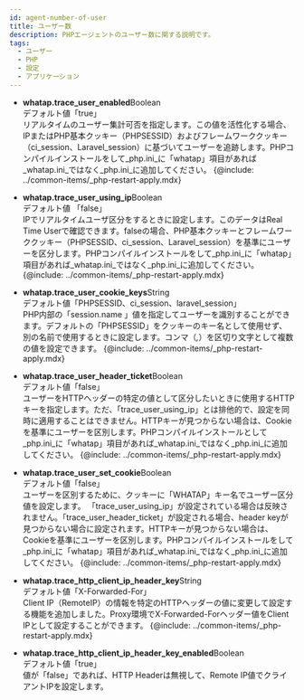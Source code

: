```yaml
---
id: agent-number-of-user
title: ユーザー数
description: PHPエージェントのユーザー数に関する説明です。
tags:
  - ユーザー
  - PHP
  - 設定
  - アプリケーション
---
```


-   **whatap.trace_user_enabled**<span class='type'>Boolean</span><br/>
        デフォルト値「true」<br/>
        リアルタイムのユーザー集計可否を指定します。この値を活性化する場合、IPまたはPHP基本クッキー（PHPSESSID）およびフレームワーククッキー（ci_session、Laravel_session）に基づいてユーザーを追跡します。PHPコンパイルインストールをして_php.ini_に「whatap」項目があれば_whatap.ini_ではなく_php.ini_に追加してください。 
    {@include: ../common-items/_php-restart-apply.mdx}

-   **whatap.trace_user_using_ip**<span class='type'>Boolean</span><br/>
        デフォルト値 「false」<br/>
        IPでリアルタイムユーザ区分をするときに設定します。このデータはReal Time Userで確認できます。falseの場合、PHP基本クッキーとフレームワーククッキー（PHPSESSID、ci_session、Laravel_session）を基準にユーザーを区分します。PHPコンパイルインストールをして_php.ini_に「whatap」項目があれば_whatap.ini_ではなく_php.ini_に追加してください。
    {@include: ../common-items/_php-restart-apply.mdx}

-   **whatap.trace_user_cookie_keys**<span class='type'>String</span><br/>
        デフォルト値「PHPSESSID、ci_session、laravel_session」<br/>
        PHP内部の「session.name 」値を指定してユーザーを識別することができます。デフォルトの「PHPSESSID」をクッキーのキー名として使用せず、別の名前で使用するときに設定します。コンマ（_,_）を区切り文字として複数の値を設定できます。
    {@include: ../common-items/_php-restart-apply.mdx}

-   **whatap.trace_user_header_ticket**<span class='type'>Boolean</span><br/>
        デフォルト値「false」<br/>
        ユーザーをHTTPヘッダーの特定の値として区分したいときに使用するHTTPキーを指定します。ただ、「trace_user_using_ip」とは排他的で、設定を同時に適用することはできません。HTTPキーが見つからない場合は、Cookieを基準にユーザーを区別します。PHPコンパイルインストールとして_php.ini_に「whatap」項目があれば_whatap.ini_ではなく_php.ini_に追加してください。
    {@include: ../common-items/_php-restart-apply.mdx}

<!-- 설명 문장 수정 필요 가독성 떨어지고 뜻이 모호함 -->

-   **whatap.trace_user_set_cookie**<span class='type'>Boolean</span><br/>
        デフォルト値「false」<br/>
        ユーザーを区別するために、クッキーに「WHATAP」キー名でユーザー区分値を設定します。 「trace_user_using_ip」が設定されている場合は反映されません。「trace_user_header_ticket」が設定される場合、header keyが見つからない場合に設定されます。HTTPキーが見つからない場合は、Cookieを基準にユーザーを区別します。PHPコンパイルインストールをして_php.ini_に「whatap」項目があれば_whatap.ini_ではなく_php.ini_に追加してください。
    {@include: ../common-items/_php-restart-apply.mdx}

-   **whatap.trace_http_client_ip_header_key**<span class='type'>String</span><br/>
        デフォルト値「X-Forwarded-For」<br/>
        Client IP（RemoteIP）の情報を特定のHTTPヘッダーの値に変更して設定する機能を追加しました。Proxy環境でX-Forwarded-Forヘッダー値をClient IPとして設定することができます。
    {@include: ../common-items/_php-restart-apply.mdx}

-   **whatap.trace_http_client_ip_header_key_enabled**<span class='type'>Boolean</span><br/>
      デフォルト値「true」<br/>
      値が「false」であれば、HTTP Headerは無視して、Remote IP値でクライアントIPを設定します。
